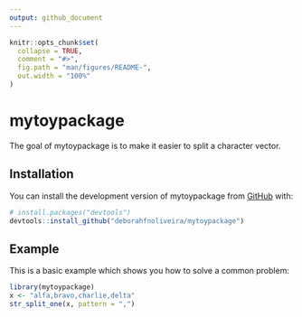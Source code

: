 ```yaml
---
output: github_document
---
```


<!-- README.md is generated from README.Rmd. Please edit that file -->

```r
knitr::opts_chunk$set(
  collapse = TRUE,
  comment = "#>",
  fig.path = "man/figures/README-",
  out.width = "100%"
)
```

# mytoypackage

<!-- badges: start -->
<!-- badges: end -->

The goal of mytoypackage is to make it easier to split a character vector.

## Installation

You can install the development version of mytoypackage from [GitHub](https://github.com/) with:

``` r
# install.packages("devtools")
devtools::install_github("deborahfnoliveira/mytoypackage")
```

## Example

This is a basic example which shows you how to solve a common problem:

```r
library(mytoypackage)
x <- "alfa,bravo,charlie,delta"
str_split_one(x, pattern = ",")
```
